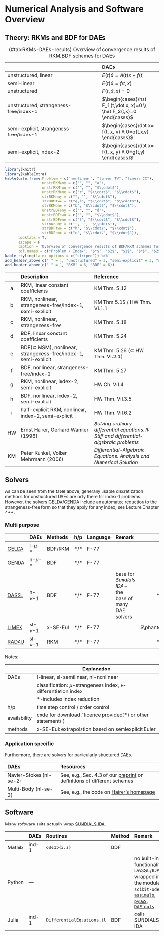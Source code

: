# Numerical Analysis and Software Overview

## Theory: RKMs and BDF for DAEs

Table: (\#tab:RKMs-DAEs-results) Overview of convergence results of RKM/BDF schemes for DAEs

|| DAEs |
|:-----------------------------|:------------------|
| unstructured, linear | $E(t)\dot x = A(t)x + f(t)$ |
| semi-linear | $E(t)\dot x = f(t,x)$ |
| unstructured | $F(t,\dot x, x)=0$ |
| unstructured, strangeness-free/index-1 | $\begin{cases}\hat F_1(t,\dot x, x)=0 \\ \hat F_2(t,x)=0 \end{cases}$ |
| semi-explicit, strangeness-free/index-1 | $\begin{cases}\dot x= f(t, x, y) \\ 0=g(t,x,y) \end{cases}$ |
| semi-explicit, index-2 | $\begin{cases}\dot x= f(t, x, y) \\ 0=g(t,y) \end{cases}$ |



```r
library(knitr)
library(kableExtra)
kable(data.frame(Problem = c("nonlinear", "linear TV", "linear CC"),
		   		 unstrRKMany = c("", "", "a"),
		   		 unstrRKMtwo = c("", "", "$\\cdot$"),
		   		 unstrRKMone = c("c", "$\\cdot$", "$\\cdot$"),
		   		 strRKMany = c("", "", "$\\cdot$"),
		   		 strRKMtwo = c("g,i", "$\\cdot$", "$\\cdot$"),
		   		 strRKMone = c("b", "$\\cdot$", "$\\cdot$"),
		   		 unstrBDFany = c("", "", "d"),
		   		 unstrBDFtwo = c("", "", "$\\cdot$"),
		   		 unstrBDFone = c("f", "$\\cdot$", "$\\cdot$"),
		   		 strBDFany = c("", "", "$\\cdot$"),
		   		 strBDFtwo = c("h", "$\\cdot$", "$\\cdot$"),
		   		 strBDFone = c("e", "$\\cdot$", "$\\cdot$")),
  	  booktabs = T,
	  escape = F,
	  caption = "Overview of convergence results of BDF/RKM schemes for DAEs of various index and, possibly, semi-explicit structure. Here, we equate *index-1* and *strangeness-free*. A $\\cdot$ indicates that this case is included in a result for a more general case \\emph{located} left or above in the table.",
  	  col.names = c("Problem / Index", "$*$", "$2$", "$1$", "$*$", "$2$", "$1$", "$*$", "$2$", "$1$", "$*$", "$2$", "$1$")) %>% 
kable_styling(latex_options = c("striped")) %>%
add_header_above(c(" " = 1, "unstructured" = 3, "semi-explicit" = 3, "unstructured" = 3, "semi-explicit" = 3)) %>%
add_header_above(c(" " = 1, "RKM" = 6, "BDF" = 6))
```

|| Description | Reference |
|:-:|:-----------------------------|:---------------------------|
| a | RKM, linear constant coefficients | KM Thm. 5.12 |
| b | RKM, nonlinear, strangeness-free/index-1, semi-explicit | KM Thm 5.16 / HW Thm. VI.1.1 |
| c | RKM, nonlinear, strangeness-free | KM Thm. 5.18 |
| d | BDF, linear constant coefficients | KM Thm. 5.24 |
| e | BDF($\subset$ MSM), nonlinear, strangeness-free/index-1, semi-explicit | KM Thm. 5.26 ($\subset$ HW Thm. VI.2.1) |
| f | BDF, nonlinear, strangeness-free/index-1 | KM Thm. 5.27 |
| g | RKM, nonlinear, index-2, semi-explicit | HW Ch. VII.4 |
| h | BDF, nonlinear, index-2, semi-explicit | HW Thm. VII.3.5 |
| i | half-explicit RKM, nonlinear, index-2, semi-explicit | HW Thm. VII.6.2 |
| HW | Ernst Hairer, Gerhard Wanner (1996) | *Solving ordinary differential equations. II: Stiff and differential-algebraic problems* |
| KM | Peter Kunkel, Volker Mehrmann (2006) | *Differential-Algebraic Equations. Analysis and Numerical Solution* |


## Solvers

As can be seen from the table above, generally usable discretization methods for unstructured DAEs are only there for index-1 problems. However, the solvers GELDA/GENDA include an automated reduction to the strangeness-free form so that they apply for any index; see Lecture Chapter 4++.

### Multi purpose

|| DAEs | Methods | h/p | Language | Remark | Avail |
|:----|:----|:-------|:---|:----|:-------------------------------|:--:|
| [GELDA](https://doi.org/10.1137/S1064827595286347) | l-$\mu$-$*$ | BDF/RKM | $*$/$*$ | F-77 | | $*$/$\cdot$ |
| [GENDA](https://www3.math.tu-berlin.de/cgi-bin/IfM/show_abstract.cgi?Report-730-2002.rdf.html) | n-$\mu$-$*$ | BDF | $*$/$*$ | F-77 | | $\phantom{*}$/$\cdot$ |
| [DASSL](http://www.netlib.org/ode/ddassl.f) | n-$\nu$-$1$ | BDF | $*$/$*$ | F-77 | base for *Sundials IDA* -- the base of many DAE solvers | $*$/$\phantom{\cdot}$ |
| [LIMEX](https://doi.org/10.1007/BF01400352) | sl-$\nu$-$1$ | x-SE-Eul | $*$/$*$ | F-77 |  | $\phantom{*}$/$\phantom{\cdot}$ |
| [RADAU](http://www.unige.ch/~hairer/prog/stiff/radau.f) | sl-$\nu$-$1$ | RKM | $*$/$*$ | F-77 |  | $*$/$\phantom{\cdot}$ |

Notes: 

|| Explanation |
|:------ | --------------------------------------------------- |
| DAEs | l-linear, sl-semilinear, nl-nonlinear|
|| classification: $\mu$-strangeness index, $\nu$-differentiation index |
|| $*$-includes index reduction |
| h/p | time step control / order control |
| availability | code for download / licence provided($*$) or other statement($\cdot$) |
| methods | x-SE-Eul: extrapolation based on semiexplicit Euler |

### Application specific

Furthermore, there are solvers for particularly structured DAEs.

| DAEs | Resources |
|:------------|:------------------------|
| Navier-Stokes (nl-se-$2$) | See, e.g., Sec. 4.3 of our [preprint](https://arxiv.org/abs/1901.04002) on definitions of different schemes |
| Multi-Body (nl-se-$3$) | See, e.g., the code on [Hairer's homepage](https://www.unige.ch/~hairer/software.html) |


## Software

Many software suits actually wrap [SUNDIALS IDA](https://computation.llnl.gov/projects/sundials/ida).


|| DAEs | Routines | Method | Remark |
|:---|:---|:---------------------|:---|:-----------------------------|
|Matlab| ind-$1$ | `ode15{i,s}` | BDF ||
|Python| --- |  | | no built-in functionality, DASSL/IDA wrapped in the modules [`scikit-odes`](https://github.com/bmcage/odes/tree/master), [`assimulo`](https://jmodelica.org/assimulo/index.html#), [`pyDAS`](https://github.com/jwallen/PyDAS), [`DAEtools`](http://daetools.com/docs/index.html) |
|Julia| ind-$1$ | [`DifferentialEquations.jl`](https://docs.juliadiffeq.org/latest/index.html) | BDF | calls SUNDIALS IDA |


